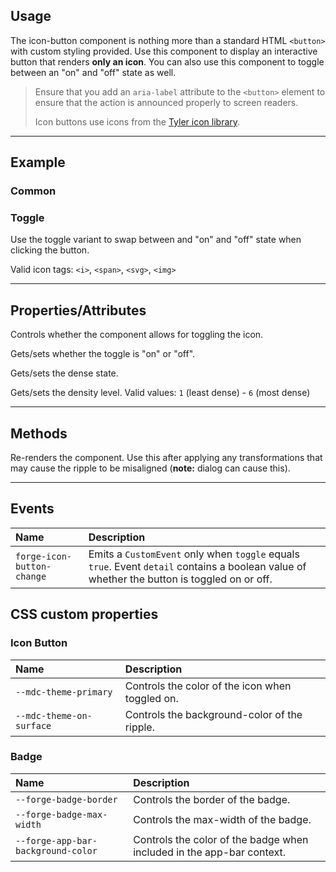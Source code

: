 
<PageSection>

## Usage

The icon-button component is nothing more than a standard HTML `<button>` with custom styling provided. Use this component to display an interactive button that renders **only an icon**. You can also use this component to toggle between an "on" and "off" state as well.

> Ensure that you add an `aria-label` attribute to the `<button>` element to ensure that the action is announced properly to screen readers.
>
> Icon buttons use icons from the [Tyler icon library](https://forge.tylertech.com/core-components/iconography/library).

</PageSection>

---

<PageSection>

## Example

### Common

<LiveDemo 
dense 
codeHtml={IconButtonDefaultCodeHtml()}>
  <IconButtonDemo/>
</LiveDemo>

### Toggle

Use the toggle variant to swap between and "on" and "off" state when clicking the button.

Valid icon tags: `<i>`, `<span>`, `<svg>`, `<img>`

<LiveDemo 
dense 
codeHtml={IconButtonToggleCodeHtml()}>
  <IconButtonDemo toggle={true}/>
</LiveDemo>

</PageSection>

---

<PageSection>

## Properties/Attributes

<PropertyDef name="toggle" type="boolean" defaultValue="false">

Controls whether the component allows for toggling the icon.
  
</PropertyDef>

<PropertyDef name="isOn" type="boolean" defaultValue="false">

Gets/sets whether the toggle is "on" or "off".
  
</PropertyDef>

<PropertyDef name="dense" type="boolean" defaultValue="null">

Gets/sets the dense state.
  
</PropertyDef>

<PropertyDef name="densityLevel" type="number" defaultValue="5">

Gets/sets the density level. Valid values: `1` (least dense) - `6` (most dense)
  
</PropertyDef>

</PageSection>

---

<PageSection>

## Methods

<MethodDef name="layout(): void;">

Re-renders the component. Use this after applying any transformations that may cause the ripple to be misaligned (**note:** dialog can cause this).

</MethodDef>

</PageSection>

---

<PageSection>

## Events

| Name                                | Description
| :-----------------------------------| :------------------
| `forge-icon-button-change`            | Emits a `CustomEvent` only when `toggle` equals `true`. Event `detail` contains a boolean value of whether the button is toggled on or off.

</PageSection>

<PageSection>

## CSS custom properties

### Icon Button

| Name                                | Description
| :-----------------------------------| :------------------
| `--mdc-theme-primary`               | Controls the color of the icon when toggled on.
| `--mdc-theme-on-surface`            | Controls the background-color of the ripple.

### Badge

| Name                                | Description
| :-----------------------------------| :------------------
| `--forge-badge-border`                | Controls the border of the badge.
| `--forge-badge-max-width`             | Controls the max-width of the badge.
| `--forge-app-bar-background-color`    | Controls the color of the badge when included in the app-bar context.

</PageSection>
